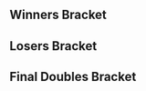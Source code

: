 {{DISPLAYTITLE:Revival of Melee 2: Doubles Bracket}}{{SetGame|melee}}
{{tabs static
|name1=Overview
|link1=Revival of Melee/2
|name2=Singles Bracket
|link2=Revival of Melee/2/Singles Bracket
|name3=Doubles Bracket
|link3=Revival of Melee/2/Doubles Bracket
|This=3
}}
==Winners Bracket==
{{32DEDoublesWBracketA
|column-width=170
<!-- ROUND 1 -->
|r1m1t1p1=Mango |r1m1t1p1flag=us
|r1m1t1p2=Lucky |r1m1t1p2flag=us |r1m1t1score={{win}}
|r1m1t2p1=Bye |r1m1t2p1flag=
|r1m1t2p2=Bye |r1m1t2p2flag= |r1m1t2score=
|r1m1win=1

|r1m2t1p1=Unknown522 |r1m2t1p1flag=ca
|r1m2t1p2=RaynEX |r1m2t1p2flag=ca |r1m2t1score={{win}}
|r1m2t2p1=ZoSo |r1m2t2p1flag=us
|r1m2t2p2=Arcnatural |r1m2t2p2flag=us |r1m2t2score=
|r1m2win=1

|r1m3t1p1=Spawn |r1m3t1p1flag=us
|r1m3t1p2=HomeMadeWaffles |r1m3t1p2flag=us |r1m3t1score={{win}}
|r1m3t2p1=Bye |r1m3t2p1flag=
|r1m3t2p2=Bye |r1m3t2p2flag= |r1m3t2score=
|r1m3win=1

|r1m4t1p1=Hax |r1m4t1p1flag=us
|r1m4t1p2=Linguini |r1m4t1p2flag=us |r1m4t1score=2
|r1m4t2p1=D1 |r1m4t2p1flag=us
|r1m4t2p2=Reno |r1m4t2p2flag=us |r1m4t2score=0
|r1m4win=1
|r1m4t1p1char1=cf |r1m4t1p1stock1=1 |r1m4t1p2char1=ganon |r1m4t1p2stock1=1
|r1m4t2p1char1=fox |r1m4t2p1stock1=0 |r1m4t2p2char1=sheik |r1m4t2p2stock1=0 |r1m4win1=1 |r1m4stage1=Final Destination
|r1m4t1p1char2=cf |r1m4t1p1stock2=2 |r1m4t1p2char2=ganon |r1m4t1p2stock2=1
|r1m4t2p1char2=fox |r1m4t2p1stock2=0 |r1m4t2p2char2=sheik |r1m4t2p2stock2=0 |r1m4win2=1 |r1m4stage2=Battlefield
|r1m4details={{BracketMatchDetails|preview=|lrthread=|interview=|recap=|comment=|live=|vodgame1=https://youtu.be/PFT5HMNv2IM|vodgame2=https://youtu.be/uxe6-8ASMow}}

|r1m5t1p1=Bam |r1m5t1p1flag=ca
|r1m5t1p2=Vwins |r1m5t1p2flag=ca |r1m5t1score={{win}}
|r1m5t2p1=Bye |r1m5t2p1flag=
|r1m5t2p2=Bye |r1m5t2p2flag= |r1m5t2score=
|r1m5win=1

|r1m6t1p1=Vanz |r1m6t1p1flag=us
|r1m6t1p2=Teczero |r1m6t1p2flag=us |r1m6t1score={{win}}
|r1m6t2p1=JesiahTEG |r1m6t2p1flag=us
|r1m6t2p2=KoJ |r1m6t2p2flag=us |r1m6t2score=
|r1m6win=1

|r1m7t1p1=Jman |r1m7t1p1flag=us
|r1m7t1p2=DoH |r1m7t1p2flag=us |r1m7t1score={{win}}
|r1m7t2p1=Bye |r1m7t2p1flag=
|r1m7t2p2=Bye |r1m7t2p2flag= |r1m7t2score=
|r1m7win=1

|r1m8t1p1=Tipman |r1m8t1p1flag=us
|r1m8t1p2=Lampchops |r1m8t1p2flag=us |r1m8t1score=2
|r1m8t2p1=DJ Nintendo |r1m8t2p1flag=us
|r1m8t2p2=WarriorKnight |r1m8t2p2flag=us |r1m8t2score=0
|r1m8win=1
|r1m8t1p1char1=ganon |r1m8t1p1stock1=1 |r1m8t1p2char1=falco |r1m8t1p2stock1=1
|r1m8t2p1char1=bowser |r1m8t2p1stock1=0 |r1m8t2p2char1=bowser |r1m8t2p2stock1=0 |r1m8win1=1 |r1m8stage1=Pokémon Stadium
|r1m8t1p1char2=ganon |r1m8t1p1stock2=2 |r1m8t1p2char2=falco |r1m8t1p2stock2=1
|r1m8t2p1char2=bowser |r1m8t2p1stock2=0 |r1m8t2p2char2=bowser |r1m8t2p2stock2=0 |r1m8win2=1 |r1m8stage2=Dream Land
|r1m8details={{BracketMatchDetails|preview=|lrthread=|interview=|recap=|comment=|live=|vodgame1=https://youtu.be/9IMW4pcmFPY|vodgame2=https://youtu.be/VQjFWi49dWg}}

|r1m9t1p1=Tag |r1m9t1p1flag=us
|r1m9t1p2=Dr. PeePee |r1m9t1p2flag=us |r1m9t1score=2
|r1m9t2p1=Pakman |r1m9t2p1flag=us
|r1m9t2p2=Mogwai |r1m9t2p2flag=us |r1m9t2score=1
|r1m9win=1
|r1m9t1p1char1=fox |r1m9t1p1stock1=2 |r1m9t1p2char1=falco |r1m9t1p2stock1=2
|r1m9t2p1char1=luigi |r1m9t2p1stock1=0 |r1m9t2p2char1=falco |r1m9t2p2stock1=0 |r1m9win1=1 |r1m9stage1=Battlefield
|r1m9t1p1char2=fox |r1m9t1p1stock2=0 |r1m9t1p2char2=falco |r1m9t1p2stock2=0
|r1m9t2p1char2=luigi |r1m9t2p1stock2=1 |r1m9t2p2char2=falco |r1m9t2p2stock2=1 |r1m9win2=2 |r1m9stage2=Dream Land
|r1m9t1p1char3=fox |r1m9t1p1stock3=3 |r1m9t1p2char3=falco |r1m9t1p2stock3=2
|r1m9t2p1char3=luigi |r1m9t2p1stock3=0 |r1m9t2p2char3=falco |r1m9t2p2stock3=0 |r1m9win3=1 |r1m9stage3=Yoshi's Story
|r1m9details={{BracketMatchDetails|preview=|lrthread=|interview=|recap=|comment=|live=|vodgame1=https://youtu.be/QQQuBDriD18|vodgame2=https://youtu.be/j8d2QikvKdg|vodgame3=https://youtu.be/-ZA0IqFWGNQ}}

|r1m10t1p1=Scar |r1m10t1p1flag=us
|r1m10t1p2=Darc |r1m10t1p2flag=us |r1m10t1score={{win}}
|r1m10t2p1=Bye |r1m10t2p1flag=
|r1m10t2p2=Bye |r1m10t2p2flag= |r1m10t2score=
|r1m10win=1

|r1m11t1p1=Skler |r1m11t1p1flag=us
|r1m11t1p2=Pine |r1m11t1p2flag=us |r1m11t1score=
|r1m11t2p1=Kage |r1m11t2p1flag=ca
|r1m11t2p2=PKMVodka |r1m11t2p2flag=ca |r1m11t2score={{win}}
|r1m11win=2

|r1m12t1p1=Alukard |r1m12t1p1flag=us
|r1m12t1p2=G$ |r1m12t1p2flag=us |r1m12t1score={{win}}
|r1m12t2p1=Bye |r1m12t2p1flag=
|r1m12t2p2=Bye |r1m12t2p2flag= |r1m12t2score=
|r1m12win=1

|r1m13t1p1=KirbyKaze |r1m13t1p1flag=ca
|r1m13t1p2=Europhoria |r1m13t1p2flag=ca |r1m13t1score={{win}}
|r1m13t2p1=Thumbs |r1m13t2p1flag=us
|r1m13t2p2=Roman |r1m13t2p2flag=us |r1m13t2score=
|r1m13win=1

|r1m14t1p1=Bye |r1m14t1p1flag=
|r1m14t1p2=Bye |r1m14t1p2flag= |r1m14t1score=
|r1m14t2p1=HBK |r1m14t2p1flag=us
|r1m14t2p2=Hazzard |r1m14t2p2flag=us |r1m14t2score={{win}}
|r1m14win=2

|r1m15t1p1=Swift |r1m15t1p1flag=us
|r1m15t1p2=Eggm |r1m15t1p2flag=us |r1m15t1score={{win}}
|r1m15t2p1=Banks |r1m15t2p1flag=us
|r1m15t2p2=th0rn |r1m15t2p2flag=us |r1m15t2score=
|r1m15win=1

|r1m16t1p1=Bye |r1m16t1p1flag=
|r1m16t1p2=Bye |r1m16t1p2flag= |r1m16t1score=
|r1m16t2p1=Hungrybox |r1m16t2p1flag=us
|r1m16t2p2=Cactuar |r1m16t2p2flag=us |r1m16t2score={{win}}
|r1m16win=2

<!-- ROUND 2 -->
|r2m1t1p1=Mango |r2m1t1p1flag=us
|r2m1t1p2=Lucky |r2m1t1p2flag=us |r2m1t1score={{win}}
|r2m1t2p1=Unknown522 |r2m1t2p1flag=ca
|r2m1t2p2=RaynEX |r2m1t2p2flag=ca |r2m1t2score=
|r2m1win=1

|r2m2t1p1=Spawn |r2m2t1p1flag=us
|r2m2t1p2=HomeMadeWaffles |r2m2t1p2flag=us |r2m2t1score=
|r2m2t2p1=Hax |r2m2t2p1flag=us
|r2m2t2p2=Linguini |r2m2t2p2flag=us |r2m2t2score={{win}}
|r2m2win=2

|r2m3t1p1=Bam |r2m3t1p1flag=ca
|r2m3t1p2=Vwins |r2m3t1p2flag=ca |r2m3t1score={{win}}
|r2m3t2p1=Vanz |r2m3t2p1flag=us
|r2m3t2p2=Teczero |r2m3t2p2flag=us |r2m3t2score=
|r2m3win=1

|r2m4t1p1=Jman |r2m4t1p1flag=us
|r2m4t1p2=DoH |r2m4t1p2flag=us |r2m4t1score=2
|r2m4t2p1=Tipman |r2m4t2p1flag=us
|r2m4t2p2=Lampchops |r2m4t2p2flag=us |r2m4t2score=1
|r2m4win=1
|r2m4t1p1char1=fox |r2m4t1p1stock1=1 |r2m4t1p2char1=peach |r2m4t1p2stock1=3
|r2m4t2p1char1=ganon |r2m4t2p1stock1=0 |r2m4t2p2char1=falco |r2m4t2p2stock1=0 |r2m4win1=1 |r2m4stage1=Final Destination
|r2m4t1p1char2=fox |r2m4t1p1stock2=0 |r2m4t1p2char2=peach |r2m4t1p2stock2=0
|r2m4t2p1char2=ganon |r2m4t2p1stock2=1 |r2m4t2p2char2=falco |r2m4t2p2stock2=2 |r2m4win2=2 |r2m4stage2=Final Destination
|r2m4t1p1char3=fox |r2m4t1p1stock3=1 |r2m4t1p2char3=peach |r2m4t1p2stock3=1
|r2m4t2p1char3=ganon |r2m4t2p1stock3=0 |r2m4t2p2char3=falco |r2m4t2p2stock3=0 |r2m4win3=1 |r2m4stage3=Dream Land
|r2m4details={{BracketMatchDetails|preview=|lrthread=|interview=|recap=|comment=|live=|vodgame1=https://youtu.be/U_ObhlIBIC0|vodgame2=https://youtu.be/nNF-wpeuXdg|vodgame3=https://youtu.be/bbSXVyhPgMs}}

|r2m5t1p1=Tag |r2m5t1p1flag=us
|r2m5t1p2=Dr. PeePee |r2m5t1p2flag=us |r2m5t1score=
|r2m5t2p1=Scar |r2m5t2p1flag=us
|r2m5t2p2=Darc |r2m5t2p2flag=us |r2m5t2score={{win}}
|r2m5win=2

|r2m6t1p1=Kage |r2m6t1p1flag=ca
|r2m6t1p2=PKMVodka |r2m6t1p2flag=ca |r2m6t1score={{win}}
|r2m6t2p1=Alukard |r2m6t2p1flag=us
|r2m6t2p2=G$ |r2m6t2p2flag=us |r2m6t2score=
|r2m6win=1

|r2m7t1p1=KirbyKaze |r2m7t1p1flag=ca
|r2m7t1p2=Europhoria |r2m7t1p2flag=ca |r2m7t1score=0
|r2m7t2p1=HBK |r2m7t2p1flag=us
|r2m7t2p2=Hazzard |r2m7t2p2flag=us |r2m7t2score=2
|r2m7win=2
|r2m7t1p1char1=sheik |r2m7t1p1stock1=0 |r2m7t1p2char1=marth |r2m7t1p2stock1=0
|r2m7t2p1char1=marth |r2m7t2p1stock1=1 |r2m7t2p2char1=fox |r2m7t2p2stock1=1 |r2m7win1=2 |r2m7stage1=Final Destination
|r2m7t1p1char2=sheik |r2m7t1p1stock2=0 |r2m7t1p2char2=marth |r2m7t1p2stock2=0
|r2m7t2p1char2=marth |r2m7t2p1stock2=1 |r2m7t2p2char2=fox |r2m7t2p2stock2=1 |r2m7win2=2 |r2m7stage2=Pokémon Stadium
|r2m7details={{BracketMatchDetails|preview=|lrthread=|interview=|recap=|comment=|live=|vodgame1=https://youtu.be/dElTLbcPSA4|vodgame2=https://youtu.be/H8TC5iiDcl4}}

|r2m8t1p1=Swift |r2m8t1p1flag=us
|r2m8t1p2=Eggm |r2m8t1p2flag=us |r2m8t1score=1
|r2m8t2p1=Hungrybox |r2m8t2p1flag=us
|r2m8t2p2=Cactuar |r2m8t2p2flag=us |r2m8t2score=2
|r2m8win=2
|r2m8t1p1char1=fox |r2m8t1p1stock1=1 |r2m8t1p2char1=fox |r2m8t1p2stock1=1
|r2m8t2p1char1=jigglypuff |r2m8t2p1stock1=0 |r2m8t2p2char1=fox |r2m8t2p2stock1=0 |r2m8win1=1 |r2m8stage1=Yoshi's Story
|r2m8t1p1char2=fox |r2m8t1p1stock2=0 |r2m8t1p2char2=fox |r2m8t1p2stock2=0
|r2m8t2p1char2=jigglypuff |r2m8t2p1stock2=2 |r2m8t2p2char2=fox |r2m8t2p2stock2=1 |r2m8win2=2 |r2m8stage2=Final Destination
|r2m8t1p1char3=fox |r2m8t1p1stock3=0 |r2m8t1p2char3=fox |r2m8t1p2stock3=0
|r2m8t2p1char3=jigglypuff |r2m8t2p1stock3=1 |r2m8t2p2char3=fox |r2m8t2p2stock3=0 |r2m8win3=2 |r2m8stage3=Pokémon Stadium
|r2m8details={{BracketMatchDetails|preview=|lrthread=|interview=|recap=|comment=|live=|vodgame1=https://youtu.be/zz0sEnURl_Y|vodgame2=https://youtu.be/cZh-M5MAPGE|vodgame3=https://youtu.be/xHLLAakJiDE}}

<!-- ROUND 3 -->
|r3m1t1p1=Mango |r3m1t1p1flag=us
|r3m1t1p2=Lucky |r3m1t1p2flag=us |r3m1t1score=1
|r3m1t2p1=Hax |r3m1t2p1flag=us
|r3m1t2p2=Linguini |r3m1t2p2flag=us |r3m1t2score=2
|r3m1win=2
|r3m1t1p1char1=falco |r3m1t1p1stock1=0 |r3m1t1p2char1=fox |r3m1t1p2stock1=0
|r3m1t2p1char1=cf |r3m1t2p1stock1=1 |r3m1t2p2char1=ganon |r3m1t2p2stock1=1 |r3m1win1=2 |r3m1stage1=Pokémon Stadium
|r3m1t1p1char2=fox |r3m1t1p1stock2=2 |r3m1t1p2char2=fox |r3m1t1p2stock2=2
|r3m1t2p1char2=cf |r3m1t2p1stock2=0 |r3m1t2p2char2=ganon |r3m1t2p2stock2=0 |r3m1win2=1 |r3m1stage2=Pokémon Stadium
|r3m1t1p1char3=fox |r3m1t1p1stock3=0 |r3m1t1p2char3=fox |r3m1t1p2stock3=0
|r3m1t2p1char3=cf |r3m1t2p1stock3=1 |r3m1t2p2char3=ganon |r3m1t2p2stock3=2 |r3m1win3=2 |r3m1stage3=Final Destination
|r3m1details={{BracketMatchDetails|preview=|lrthread=|interview=|recap=|comment=|live=|vodgame1=https://youtu.be/lMmFUxmQ190|vodgame2=https://youtu.be/TLixZmM4YUs|vodgame3=https://youtu.be/fEVguuRZVEs}}

|r3m2t1p1=Bam |r3m2t1p1flag=ca
|r3m2t1p2=Vwins |r3m2t1p2flag=ca |r3m2t1score=2
|r3m2t2p1=Jman |r3m2t2p1flag=us
|r3m2t2p2=DoH |r3m2t2p2flag=us |r3m2t2score=1
|r3m2win=1
|r3m2t1p1char1=fox |r3m2t1p1stock1=1 |r3m2t1p2char1=peach |r3m2t1p2stock1=0
|r3m2t2p1char1=fox |r3m2t2p1stock1=0 |r3m2t2p2char1=peach |r3m2t2p2stock1=0 |r3m2win1=1 |r3m2stage1=Pokémon Stadium
|r3m2t1p1char2=fox |r3m2t1p1stock2=0 |r3m2t1p2char2=peach |r3m2t1p2stock2=0
|r3m2t2p1char2=fox |r3m2t2p1stock2=2 |r3m2t2p2char2=peach |r3m2t2p2stock2=1 |r3m2win2=2 |r3m2stage2=Pokémon Stadium
|r3m2t1p1char3=fox |r3m2t1p1stock3=1 |r3m2t1p2char3=peach |r3m2t1p2stock3=3
|r3m2t2p1char3=fox |r3m2t2p1stock3=0 |r3m2t2p2char3=peach |r3m2t2p2stock3=0 |r3m2win3=1 |r3m2stage3=Final Destination
|r3m2details={{BracketMatchDetails|preview=|lrthread=|interview=|recap=|comment=|live=|vodgame1=https://youtu.be/uYsSCFHDVJQ|vodgame2=https://youtu.be/GWDCji76bus|vodgame3=https://youtu.be/X_rXUZxpOQk}}

|r3m3t1p1=Scar |r3m3t1p1flag=us
|r3m3t1p2=Darc |r3m3t1p2flag=us |r3m3t1score={{win}}
|r3m3t2p1=Kage |r3m3t2p1flag=ca
|r3m3t2p2=PKMVodka |r3m3t2p2flag=ca |r3m3t2score=
|r3m3win=1

|r3m4t1p1=HBK |r3m4t1p1flag=us
|r3m4t1p2=Hazzard |r3m4t1p2flag=us |r3m4t1score=2
|r3m4t2p1=Hungrybox |r3m4t2p1flag=us
|r3m4t2p2=Cactuar |r3m4t2p2flag=us |r3m4t2score=1
|r3m4win=1
|r3m4t1p1char1=marth |r3m4t1p1stock1=0 |r3m4t1p2char1=fox |r3m4t1p2stock1=0
|r3m4t2p1char1=jigglypuff |r3m4t2p1stock1=3 |r3m4t2p2char1=fox |r3m4t2p2stock1=1 |r3m4win1=2 |r3m4stage1=Dream Land
|r3m4t1p1char2=marth |r3m4t1p1stock2=1 |r3m4t1p2char2=fox |r3m4t1p2stock2=1
|r3m4t2p1char2=jigglypuff |r3m4t2p1stock2=0 |r3m4t2p2char2=fox |r3m4t2p2stock2=0 |r3m4win2=1 |r3m4stage2=Final Destination
|r3m4t1p1char3=marth |r3m4t1p1stock3=2 |r3m4t1p2char3=fox |r3m4t1p2stock3=1
|r3m4t2p1char3=jigglypuff |r3m4t2p1stock3=0 |r3m4t2p2char3=fox |r3m4t2p2stock3=0 |r3m4win3=1 |r3m4stage3=Final Destination
|r3m4details={{BracketMatchDetails|preview=|lrthread=|interview=|recap=|comment=|live=|vodgame1=https://youtu.be/U2bgsl9BuwE|vodgame2=https://youtu.be/N4NRpWepKDk|vodgame3=https://youtu.be/jQ1qjxisf-g}}

<!-- ROUND 4 -->
|r4m1t1p1=Hax |r4m1t1p1flag=us
|r4m1t1p2=Linguini |r4m1t1p2flag=us |r4m1t1score=1
|r4m1t2p1=Bam |r4m1t2p1flag=ca
|r4m1t2p2=Vwins |r4m1t2p2flag=ca |r4m1t2score=2
|r4m1win=2
|r4m1t1p1char1=cf |r4m1t1p1stock1=1 |r4m1t1p2char1=ganon |r4m1t1p2stock1=1
|r4m1t2p1char1=fox |r4m1t2p1stock1=0 |r4m1t2p2char1=peach |r4m1t2p2stock1=0 |r4m1win1=1 |r4m1stage1=Final Destination
|r4m1t1p1char2=cf |r4m1t1p1stock2=0 |r4m1t1p2char2=ganon |r4m1t1p2stock2=0
|r4m1t2p1char2=fox |r4m1t2p1stock2=2 |r4m1t2p2char2=peach |r4m1t2p2stock2=1 |r4m1win2=2 |r4m1stage2=Pokémon Stadium
|r4m1t1p1char3=cf |r4m1t1p1stock3=0 |r4m1t1p2char3=ganon |r4m1t1p2stock3=0
|r4m1t2p1char3=fox |r4m1t2p1stock3=1 |r4m1t2p2char3=peach |r4m1t2p2stock3=1 |r4m1win3=2 |r4m1stage3=Dream Land
|r4m1details={{BracketMatchDetails|preview=|lrthread=|interview=|recap=|comment=|live=|vodgame1=https://youtu.be/S110nEIrN94|vodgame2=https://youtu.be/MwWtscyqGDw|vodgame3=https://youtu.be/48w5_Z4lhj8}}

|r4m2t1p1=Scar |r4m2t1p1flag=us
|r4m2t1p2=Darc |r4m2t1p2flag=us |r4m2t1score=2
|r4m2t2p1=HBK |r4m2t2p1flag=us
|r4m2t2p2=Hazzard |r4m2t2p2flag=us |r4m2t2score=1
|r4m2win=1
|r4m2t1p1char1=cf |r4m2t1p1stock1=0 |r4m2t1p2char1=jigglypuff |r4m2t1p2stock1=0
|r4m2t2p1char1=marth |r4m2t2p1stock1=1 |r4m2t2p2char1=fox |r4m2t2p2stock1=1 |r4m2win1=2 |r4m2stage1=Battlefield
|r4m2t1p1char2=cf |r4m2t1p1stock2=2 |r4m2t1p2char2=jigglypuff |r4m2t1p2stock2=1
|r4m2t2p1char2=marth |r4m2t2p1stock2=0 |r4m2t2p2char2=fox |r4m2t2p2stock2=0 |r4m2win2=1 |r4m2stage2=Brinstar
|r4m2t1p1char3=cf |r4m2t1p1stock3=1 |r4m2t1p2char3=jigglypuff |r4m2t1p2stock3=3
|r4m2t2p1char3=marth |r4m2t2p1stock3=0 |r4m2t2p2char3=fox |r4m2t2p2stock3=0 |r4m2win3=1 |r4m2stage3=Final Destination
|r4m2details={{BracketMatchDetails|preview=|lrthread=|interview=|recap=|comment=|live=|vodgame1=https://youtu.be/f49p6t4Rk1w|vodgame2=https://youtu.be/40sty8VNVC0|vodgame3=https://youtu.be/sYKgxhojBAc}}
}}
==Losers Bracket==
{{24DEDoublesLBracketSmwA
|tourneylink=Revival of Melee/2
|tourneyname=Revival of Melee 2
|l1placement=17-24
|l2placement=13-16
|l3placement=9-12
|l4placement=7-8
|l5placement=5-6
|column-width=170
<!-- ROUND 1 -->
|l1m1t1p1=Vanz |l1m1t1p1flag=us
|l1m1t1p2=Teczero |l1m1t1p2flag=us |l1m1t1score={{win}}
|l1m1t2p1=ZoSo |l1m1t2p1flag=us
|l1m1t2p2=Arcnatural |l1m1t2p2flag=us |l1m1t2score=
|l1m1win=1

|l1m2t1p1=Tipman |l1m2t1p1flag=us
|l1m2t1p2=Lampchops |l1m2t1p2flag=us |l1m2t1score=2
|l1m2t2p1=D1 |l1m2t2p1flag=us
|l1m2t2p2=Reno |l1m2t2p2flag=us |l1m2t2score=0
|l1m2win=1
|l1m2t1p1char1=ganon |l1m2t1p1stock1=1 |l1m2t1p2char1=falco |l1m2t1p2stock1=1
|l1m2t2p1char1=fox |l1m2t2p1stock1=0 |l1m2t2p2char1=sheik |l1m2t2p2stock1=0 |l1m2win1=1 |l1m2stage1=Dream Land
|l1m2t1p1char2=ganon |l1m2t1p1stock2=2 |l1m2t1p2char2=falco |l1m2t1p2stock2=1
|l1m2t2p1char2=fox |l1m2t2p1stock2=0 |l1m2t2p2char2=sheik |l1m2t2p2stock2=0 |l1m2win2=1 |l1m2stage2=Final Destination
|l1m2details={{BracketMatchDetails|preview=|lrthread=|interview=|recap=|comment=|live=|vodgame1=https://youtu.be/zRJNUElV_pI|vodgame2=https://youtu.be/0EM-nG7PtKQ}}

|l1m3t1p1=Unknown522 |l1m3t1p1flag=ca
|l1m3t1p2=RaynEX |l1m3t1p2flag=ca |l1m3t1score={{win}}
|l1m3t2p1=JesiahTEG |l1m3t2p1flag=us
|l1m3t2p2=KoJ |l1m3t2p2flag=us |l1m3t2score=
|l1m3win=1

|l1m4t1p1=Spawn |l1m4t1p1flag=us
|l1m4t1p2=HomeMadeWaffles |l1m4t1p2flag=us |l1m4t1score={{win}}
|l1m4t2p1=DJ Nintendo |l1m4t2p1flag=us
|l1m4t2p2=WarriorKnight |l1m4t2p2flag=us |l1m4t2score=
|l1m4win=1
|l1m4t1p1char1=sheik |l1m4t1p1stock1=0 |l1m4t1p2char1=doc |l1m4t1p2stock1=0
|l1m4t2p1char1=bowser |l1m4t2p1stock1=1 |l1m4t2p2char1=bowser |l1m4t2p2stock1=1 |l1m4win1=2 |l1m4stage1=Yoshi's Story
|l1m4t1p1char2=sheik |l1m4t1p1stock2=1 |l1m4t1p2char2=doc |l1m4t1p2stock2=1
|l1m4t2p1char2=bowser |l1m4t2p1stock2=0 |l1m4t2p2char2=bowser |l1m4t2p2stock2=0 |l1m4win2=1 |l1m4stage2=Pokémon Stadium
|l1m4t1p1char3=sheik |l1m4t1p1stock3=1 |l1m4t1p2char3=doc |l1m4t1p2stock3=0
|l1m4t2p1char3=bowser |l1m4t2p1stock3=0 |l1m4t2p2char3=bowser |l1m4t2p2stock3=0 |l1m4win3=1 |l1m4stage3=Battlefield
|l1m4details={{BracketMatchDetails|preview=|lrthread=|interview=|recap=|comment=|live=|vodgame1=https://youtu.be/bXxgMnfBh5I|vodgame2=https://youtu.be/PnDdUrayzPE|vodgame3=https://youtu.be/wgxYzAfVhEs}}

|l1m5t1p1=KirbyKaze |l1m5t1p1flag=ca
|l1m5t1p2=Europhoria |l1m5t1p2flag=ca |l1m5t1score=2
|l1m5t2p1=Pakman |l1m5t2p1flag=us
|l1m5t2p2=Mogwai |l1m5t2p2flag=us |l1m5t2score=0
|l1m5win=1
|l1m5t1p1char1=sheik |l1m5t1p1stock1=2 |l1m5t1p2char1=marth |l1m5t1p2stock1=2
|l1m5t2p1char1=luigi |l1m5t2p1stock1=0 |l1m5t2p2char1=falco |l1m5t2p2stock1=0 |l1m5win1=1 |l1m5stage1=Final Destination
|l1m5t1p1char2=sheik |l1m5t1p1stock2=2 |l1m5t1p2char2=marth |l1m5t1p2stock2=1
|l1m5t2p1char2=fox |l1m5t2p1stock2=0 |l1m5t2p2char2=falco |l1m5t2p2stock2=0 |l1m5win2=1 |l1m5stage2=Final Destination
|l1m5details={{BracketMatchDetails|preview=|lrthread=|interview=|recap=|comment=|live=|vodgame1=https://youtu.be/qiVFg0LWcl4|vodgame2=https://youtu.be/_fS66XSLSz8}}

|l1m6t1p1=Swift |l1m6t1p1flag=us
|l1m6t1p2=Eggm |l1m6t1p2flag=us |l1m6t1score={{win}}
|l1m6t2p1=Skler |l1m6t2p1flag=us
|l1m6t2p2=Pine |l1m6t2p2flag=us |l1m6t2score=
|l1m6win=1

|l1m7t1p1=Tag |l1m7t1p1flag=us
|l1m7t1p2=Dr. PeePee |l1m7t1p2flag=us |l1m7t1score=2
|l1m7t2p1=Thumbs |l1m7t2p1flag=us
|l1m7t2p2=Roman |l1m7t2p2flag=us |l1m7t2score=0
|l1m7win=1
|l1m7t1p1char1=fox |l1m7t1p1stock1=0 |l1m7t1p2char1=falco |l1m7t1p2stock1=1
|l1m7t2p1char1=cf |l1m7t2p1stock1=0 |l1m7t2p2char1=fox |l1m7t2p2stock1=0 |l1m7win1=1 |l1m7stage1=Battlefield
|l1m7t1p1char2=fox |l1m7t1p1stock2=2 |l1m7t1p2char2=falco |l1m7t1p2stock2=1
|l1m7t2p1char2=cf |l1m7t2p1stock2=0 |l1m7t2p2char2=fox |l1m7t2p2stock2=0 |l1m7win2=1 |l1m7stage2=Final Destination
|l1m7details={{BracketMatchDetails|preview=|lrthread=|interview=|recap=|comment=|live=|vodgame1=https://youtu.be/CZjFOTSsr_A|vodgame2=https://youtu.be/KRcYNYKlvDs}}

|l1m8t1p1=Alukard |l1m8t1p1flag=us
|l1m8t1p2=G$ |l1m8t1p2flag=us |l1m8t1score=2
|l1m8t2p1=Banks |l1m8t2p1flag=us
|l1m8t2p2=th0rn |l1m8t2p2flag=us |l1m8t2score=1
|l1m8win=1
|l1m8t1p1char1=fox |l1m8t1p1stock1=2 |l1m8t1p2char1=falco |l1m8t1p2stock1=2
|l1m8t2p1char1=sheik |l1m8t2p1stock1=0 |l1m8t2p2char1=falco |l1m8t2p2stock1=0 |l1m8win1=1 |l1m8stage1=Dream Land
|l1m8t1p1char2=fox |l1m8t1p1stock2=0 |l1m8t1p2char2=falco |l1m8t1p2stock2=0
|l1m8t2p1char2=sheik |l1m8t2p1stock2=1 |l1m8t2p2char2=falco |l1m8t2p2stock2=1 |l1m8win2=2 |l1m8stage2=Final Destination
|l1m8t1p1char3=fox |l1m8t1p1stock3=1 |l1m8t1p2char3=falco |l1m8t1p2stock3=2
|l1m8t2p1char3=sheik |l1m8t2p1stock3=0 |l1m8t2p2char3=falco |l1m8t2p2stock3=0 |l1m8win3=1 |l1m8stage3=Pokémon Stadium
|l1m8details={{BracketMatchDetails|preview=|lrthread=|interview=|recap=|comment=|live=|vodgame1=https://youtu.be/tYwF_kEJhtk|vodgame2=https://youtu.be/1vlOojmxa04|vodgame3=https://youtu.be/i1Wfy4j2EmM}}

<!-- ROUND 2 -->
|l2m1t1p1=Vanz |l2m1t1p1flag=us
|l2m1t1p2=Teczero |l2m1t1p2flag=us |l2m1t1score=2
|l2m1t2p1=Tipman |l2m1t2p1flag=us
|l2m1t2p2=Lampchops |l2m1t2p2flag=us |l2m1t2score=1
|l2m1win=1
|l2m1t1p1char1=sheik |l2m1t1p1stock1=0 |l2m1t1p2char1=sheik |l2m1t1p2stock1=0
|l2m1t2p1char1=ganon |l2m1t2p1stock1=2 |l2m1t2p2char1=falco |l2m1t2p2stock1=1 |l2m1win1=2 |l2m1stage1=Pokémon Stadium
|l2m1t1p1char2=jigglypuff |l2m1t1p1stock2=2 |l2m1t1p2char2=sheik |l2m1t1p2stock2=3
|l2m1t2p1char2=ganon |l2m1t2p1stock2=0 |l2m1t2p2char2=falco |l2m1t2p2stock2=0 |l2m1win2=1 |l2m1stage2=Final Destination
|l2m1t1p1char3=jigglypuff |l2m1t1p1stock3=1 |l2m1t1p2char3=sheik |l2m1t1p2stock3=1
|l2m1t2p1char3=ganon |l2m1t2p1stock3=0 |l2m1t2p2char3=falco |l2m1t2p2stock3=0 |l2m1win3=1 |l2m1stage3=Dream Land
|l2m1details={{BracketMatchDetails|preview=|lrthread=|interview=|recap=|comment=|live=|vodgame1=https://youtu.be/D6FpSLV_ReM|vodgame2=https://youtu.be/RgA9sRH_J0s|vodgame3=https://youtu.be/Z5q-QDzdHNs}}

|l2m2t1p1=Unknown522 |l2m2t1p1flag=ca
|l2m2t1p2=RaynEX |l2m2t1p2flag=ca |l2m2t1score={{win}}
|l2m2t2p1=Spawn |l2m2t2p1flag=us
|l2m2t2p2=HomeMadeWaffles |l2m2t2p2flag=us |l2m2t2score=
|l2m2win=1

|l2m3t1p1=KirbyKaze |l2m3t1p1flag=ca
|l2m3t1p2=Europhoria |l2m3t1p2flag=ca |l2m3t1score=
|l2m3t2p1=Swift |l2m3t2p1flag=us
|l2m3t2p2=Eggm |l2m3t2p2flag=us |l2m3t2score={{win}}
|l2m3win=2

|l2m4t1p1=Tag |l2m4t1p1flag=us
|l2m4t1p2=Dr. PeePee |l2m4t1p2flag=us |l2m4t1score=0
|l2m4t2p1=Alukard |l2m4t2p1flag=us
|l2m4t2p2=G$ |l2m4t2p2flag=us |l2m4t2score=2
|l2m4win=2
|l2m4t1p1char1=fox |l2m4t1p1stock1=0 |l2m4t1p2char1=falco |l2m4t1p2stock1=0
|l2m4t2p1char1=fox |l2m4t2p1stock1=2 |l2m4t2p2char1=falco |l2m4t2p2stock1=1 |l2m4win1=2 |l2m4stage1=Pokémon Stadium
|l2m4t1p1char2=fox |l2m4t1p1stock2=0 |l2m4t1p2char2=falco |l2m4t1p2stock2=0
|l2m4t2p1char2=fox |l2m4t2p1stock2=1 |l2m4t2p2char2=falco |l2m4t2p2stock2=0 |l2m4win2=2 |l2m4stage2=Final Destination
|l2m4details={{BracketMatchDetails|preview=|lrthread=|interview=|recap=|comment=|live=|vodgame1=https://youtu.be/QDjtZUeQxTk|vodgame2=https://youtu.be/sRdKsTotYoA}}

<!-- ROUND 3 -->
|l3m1t1p1=Kage |l3m1t1p1flag=ca
|l3m1t1p2=PKMVodka |l3m1t1p2flag=ca |l3m1t1score=2
|l3m1t2p1=Vanz |l3m1t2p1flag=us
|l3m1t2p2=Teczero |l3m1t2p2flag=us |l3m1t2score=1
|l3m1win=1
|l3m1t1p1char1=ganon |l3m1t1p1stock1=3 |l3m1t1p2char1=jigglypuff |l3m1t1p2stock1=3
|l3m1t2p1char1=jigglypuff |l3m1t2p1stock1=0 |l3m1t2p2char1=fox |l3m1t2p2stock1=0 |l3m1win1=1 |l3m1stage1=Battlefield
|l3m1t1p1char2=ganon |l3m1t1p1stock2=0 |l3m1t1p2char2=jigglypuff |l3m1t1p2stock2=0
|l3m1t2p1char2=fox |l3m1t2p1stock2=1 |l3m1t2p2char2=fox |l3m1t2p2stock2=1 |l3m1win2=2 |l3m1stage2=Rainbow Cruise
|l3m1t1p1char3=ganon |l3m1t1p1stock3=1 |l3m1t1p2char3=jigglypuff |l3m1t1p2stock3=1
|l3m1t2p1char3=fox |l3m1t2p1stock3=0 |l3m1t2p2char3=fox |l3m1t2p2stock3=0 |l3m1win3=1 |l3m1stage3=Kongo Jungle
|l3m1details={{BracketMatchDetails|preview=|lrthread=|interview=|recap=|comment=|live=|vodgame1=https://youtu.be/qoCsI0dkwv0|vodgame2=https://youtu.be/W0UCT9yUt30|vodgame3=https://youtu.be/4wXhD-_VWeA}}

|l3m2t1p1=Hungrybox |l3m2t1p1flag=us
|l3m2t1p2=Cactuar |l3m2t1p2flag=us |l3m2t1score=2
|l3m2t2p1=Unknown522 |l3m2t2p1flag=ca
|l3m2t2p2=RaynEX |l3m2t2p2flag=ca |l3m2t2score=0
|l3m2win=1
|l3m2t1p1char1=jigglypuff |l3m2t1p1stock1=0 |l3m2t1p2char1=fox |l3m2t1p2stock1=1
|l3m2t2p1char1=fox |l3m2t2p1stock1=0 |l3m2t2p2char1=fox |l3m2t2p2stock1=0 |l3m2win1=1 |l3m2stage1=Pokémon Stadium
|l3m2t1p1char2=jigglypuff |l3m2t1p1stock2=3 |l3m2t1p2char2=fox |l3m2t1p2stock2=1
|l3m2t2p1char2=fox |l3m2t2p1stock2=0 |l3m2t2p2char2=fox |l3m2t2p2stock2=0 |l3m2win2=1 |l3m2stage2=Pokémon Stadium
|l3m2details={{BracketMatchDetails|preview=|lrthread=|interview=|recap=|comment=|live=|vodgame1=https://youtu.be/0yqQwV7PG1A|vodgame2=}}

|l3m3t1p1=Mango |l3m3t1p1flag=us
|l3m3t1p2=Lucky |l3m3t1p2flag=us |l3m3t1score=2
|l3m3t2p1=Swift |l3m3t2p1flag=us
|l3m3t2p2=Eggm |l3m3t2p2flag=us |l3m3t2score=0
|l3m3win=1
|l3m3t1p1char1=fox |l3m3t1p1stock1=1 |l3m3t1p2char1=fox |l3m3t1p2stock1=1
|l3m3t2p1char1=fox |l3m3t2p1stock1=0 |l3m3t2p2char1=fox |l3m3t2p2stock1=0 |l3m3win1=1 |l3m3stage1=Final Destination
|l3m3t1p1char2=fox |l3m3t1p1stock2=1 |l3m3t1p2char2=fox |l3m3t1p2stock2=1
|l3m3t2p1char2=fox |l3m3t2p1stock2=0 |l3m3t2p2char2=fox |l3m3t2p2stock2=0 |l3m3win2=1 |l3m3stage2=Final Destination
|l3m3details={{BracketMatchDetails|preview=|lrthread=|interview=|recap=|comment=|live=|vodgame1=https://youtu.be/tUsL9Mpu9Bc|vodgame2=https://youtu.be/PLGJkUiXy1Q}}

|l3m4t1p1=Jman |l3m4t1p1flag=us
|l3m4t1p2=DoH |l3m4t1p2flag=us |l3m4t1score=2
|l3m4t2p1=Alukard |l3m4t2p1flag=us
|l3m4t2p2=G$ |l3m4t2p2flag=us |l3m4t2score=0
|l3m4win=1
|l3m4t1p1char1=fox |l3m4t1p1stock1=2 |l3m4t1p2char1=peach |l3m4t1p2stock1=2
|l3m4t2p1char1=fox |l3m4t2p1stock1=0 |l3m4t2p2char1=falco |l3m4t2p2stock1=0 |l3m4win1=1 |l3m4stage1=Final Destination
|l3m4t1p1char2=fox |l3m4t1p1stock2=2 |l3m4t1p2char2=peach |l3m4t1p2stock2=2
|l3m4t2p1char2=fox |l3m4t2p1stock2=0 |l3m4t2p2char2=falco |l3m4t2p2stock2=0 |l3m4win2=1 |l3m4stage2=Pokémon Stadium
|l3m4details={{BracketMatchDetails|preview=|lrthread=|interview=|recap=|comment=|live=|vodgame1=https://youtu.be/QslxZNiSIzQ|vodgame2=https://youtu.be/EQ24PnR_8h4}}

<!-- ROUND 4 -->
|l4m1t1p1=Kage |l4m1t1p1flag=ca
|l4m1t1p2=PKMVodka |l4m1t1p2flag=ca |l4m1t1score=0
|l4m1t2p1=Hungrybox |l4m1t2p1flag=us
|l4m1t2p2=Cactuar |l4m1t2p2flag=us |l4m1t2score=2
|l4m1win=2
|l4m1t1p1char1=ganon |l4m1t1p1stock1=0 |l4m1t1p2char1=jigglypuff |l4m1t1p2stock1=0
|l4m1t2p1char1=jigglypuff |l4m1t2p1stock1=1 |l4m1t2p2char1=fox |l4m1t2p2stock1=1 |l4m1win1=2 |l4m1stage1=Battlefield
|l4m1t1p1char2=ganon |l4m1t1p1stock2=0 |l4m1t1p2char2=jigglypuff |l4m1t1p2stock2=0
|l4m1t2p1char2=jigglypuff |l4m1t2p1stock2=1 |l4m1t2p2char2=cf |l4m1t2p2stock2=2 |l4m1win2=2 |l4m1stage2=Brinstar
|l4m1details={{BracketMatchDetails|preview=|lrthread=|interview=|recap=|comment=|live=|vodgame1=https://youtu.be/EStukKLiqdY|vodgame2=https://youtu.be/L46BLGZfY2k}}

|l4m2t1p1=Mango |l4m2t1p1flag=us
|l4m2t1p2=Lucky |l4m2t1p2flag=us |l4m2t1score=2
|l4m2t2p1=Jman |l4m2t2p1flag=us
|l4m2t2p2=DoH |l4m2t2p2flag=us |l4m2t2score=1
|l4m2win=1
|l4m2t1p1char1=fox |l4m2t1p1stock1=0 |l4m2t1p2char1=fox |l4m2t1p2stock1=0
|l4m2t2p1char1=fox |l4m2t2p1stock1=1 |l4m2t2p2char1=peach |l4m2t2p2stock1=1 |l4m2win1=2 |l4m2stage1=Battlefield
|l4m2t1p1char2=jigglypuff |l4m2t1p1stock2=1 |l4m2t1p2char2=fox |l4m2t1p2stock2=2
|l4m2t2p1char2=fox |l4m2t2p1stock2=0 |l4m2t2p2char2=peach |l4m2t2p2stock2=0 |l4m2win2=1 |l4m2stage2=Battlefield
|l4m2t1p1char3=fox |l4m2t1p1stock3=2 |l4m2t1p2char3=fox |l4m2t1p2stock3=2
|l4m2t2p1char3=fox |l4m2t2p1stock3=0 |l4m2t2p2char3=peach |l4m2t2p2stock3=0 |l4m2win3=1 |l4m2stage3=Pokémon Stadium
|l4m2details={{BracketMatchDetails|preview=|lrthread=|interview=|recap=|comment=|live=|vodgame1=https://youtu.be/HNmpTBigZ08|vodgame2=https://youtu.be/3Ty8pm_LWeE|vodgame3=https://youtu.be/-KnLNi9wSKk}}

<!-- ROUND 5 -->
|l5m1t1p1=Hax |l5m1t1p1flag=us
|l5m1t1p2=Linguini |l5m1t1p2flag=us |l5m1t1score=0
|l5m1t2p1=Hungrybox |l5m1t2p1flag=us
|l5m1t2p2=Cactuar |l5m1t2p2flag=us |l5m1t2score=2
|l5m1win=2
|l5m1t1p1char1=cf |l5m1t1p1stock1=0 |l5m1t1p2char1=ganon |l5m1t1p2stock1=0
|l5m1t2p1char1=jigglypuff |l5m1t2p1stock1=2 |l5m1t2p2char1=fox |l5m1t2p2stock1=2 |l5m1win1=2 |l5m1stage1=Final Destination
|l5m1t1p1char2=cf |l5m1t1p1stock2=0 |l5m1t1p2char2=ganon |l5m1t1p2stock2=0
|l5m1t2p1char2=jigglypuff |l5m1t2p1stock2=1 |l5m1t2p2char2=fox |l5m1t2p2stock2=3 |l5m1win2=2 |l5m1stage2=Battlefield
|l5m1details={{BracketMatchDetails|preview=|lrthread=|interview=|recap=|comment=|live=|vodgame1=https://youtu.be/Uf97Qr0NV-g|vodgame2=https://youtu.be/2yvYUR3HtH0}}

|l5m2t1p1=HBK |l5m2t1p1flag=us
|l5m2t1p2=Hazzard |l5m2t1p2flag=us |l5m2t1score=0
|l5m2t2p1=Mango |l5m2t2p1flag=us
|l5m2t2p2=Lucky |l5m2t2p2flag=us |l5m2t2score=2
|l5m2win=2
|l5m2t1p1char1=marth |l5m2t1p1stock1=0 |l5m2t1p2char1=fox |l5m2t1p2stock1=0
|l5m2t2p1char1=jigglypuff |l5m2t2p1stock1=2 |l5m2t2p2char1=fox |l5m2t2p2stock1=3 |l5m2win1=2 |l5m2stage1=Pokémon Stadium
|l5m2t1p1char2=marth |l5m2t1p1stock2=0 |l5m2t1p2char2=fox |l5m2t1p2stock2=0
|l5m2t2p1char2=jigglypuff |l5m2t2p1stock2=1 |l5m2t2p2char2=fox |l5m2t2p2stock2=2 |l5m2win2=2 |l5m2stage2=Final Destination
|l5m2details={{BracketMatchDetails|preview=|lrthread=|interview=|recap=|comment=|live=|vodgame1=https://youtu.be/wg1xOQhwVeA|vodgame2=https://youtu.be/hbhoZOqOFF8}}
}}
<onlyinclude>
==Final Doubles Bracket==
{{DEFinalDoublesSmwBracket
|tourneylink=Revival of Melee/2
|tourneyname=Revival of Melee 2
|l1placement=4
|r2placement=3
|r3loserplacement=2
|r3winnerplacement=1
|column-width=160
<!-- FROM WINNERS -->
|r1m1t1p1=Bam |r1m1t1p1flag=ca
|r1m1t1p2=Vwins |r1m1t1p2flag=ca |r1m1t1score=3
|r1m1t2p1=Scar |r1m1t2p1flag=us
|r1m1t2p2=Darc |r1m1t2p2flag=us |r1m1t2score=0
|r1m1win=1
|r1m1t1p1char1=fox |r1m1t1p1stock1=1 |r1m1t1p2char1=peach |r1m1t1p2stock1=1
|r1m1t2p1char1=cf |r1m1t2p1stock1=0 |r1m1t2p2char1=ganon |r1m1t2p2stock1=0 |r1m1win1=1 |r1m1stage1=Dream Land
|r1m1t1p1char2=fox |r1m1t1p1stock2=1 |r1m1t1p2char2=peach |r1m1t1p2stock2=1
|r1m1t2p1char2=cf |r1m1t2p1stock2=0 |r1m1t2p2char2=jigglypuff |r1m1t2p2stock2=0 |r1m1win2=1 |r1m1stage2=Brinstar
|r1m1t1p1char3=fox |r1m1t1p1stock3=1 |r1m1t1p2char3=peach |r1m1t1p2stock3=2
|r1m1t2p1char3=cf |r1m1t2p1stock3=0 |r1m1t2p2char3=jigglypuff |r1m1t2p2stock3=0 |r1m1win3=1 |r1m1stage3=Final Destination
|r1m1details={{BracketMatchDetails|preview=|lrthread=|interview=|recap=|comment=|live=|vodgame1=https://youtu.be/48w5_Z4lhj8|vodgame2=https://youtu.be/BztYlwFGYOY|vodgame3=https://youtu.be/UcLsaAW8XIw}}

<!-- FROM LOSERS -->
|l1m1t1p1=Hungrybox |l1m1t1p1flag=us
|l1m1t1p2=Cactuar |l1m1t1p2flag=us |l1m1t1score=0
|l1m1t2p1=Mango |l1m1t2p1flag=us
|l1m1t2p2=Lucky |l1m1t2p2flag=us |l1m1t2score=2
|l1m1win=2
|l1m1t1p1char1=jigglypuff |l1m1t1p1stock1=0 |l1m1t1p2char1=fox |l1m1t1p2stock1=0
|l1m1t2p1char1=jigglypuff |l1m1t2p1stock1=1 |l1m1t2p2char1=fox |l1m1t2p2stock1=2 |l1m1win1=2 |l1m1stage1=Dream Land
|l1m1t1p1char2=jigglypuff |l1m1t1p1stock2=0 |l1m1t1p2char2=fox |l1m1t1p2stock2=0
|l1m1t2p1char2=jigglypuff |l1m1t2p1stock2=2 |l1m1t2p2char2=fox |l1m1t2p2stock2=2 |l1m1win2=2 |l1m1stage2=Final Destination
|l1m1details={{BracketMatchDetails|preview=|lrthread=|interview=|recap=|comment=|live=|vodgame1=https://youtu.be/8Ig78Wpf7XU|vodgame2=https://youtu.be/3DntZV6hsoQ}}

<!-- LOSERS FINALS -->
|r2m1t1p1=Scar |r2m1t1p1flag=us
|r2m1t1p2=Darc |r2m1t1p2flag=us |r2m1t1score=0
|r2m1t2p1=Mango |r2m1t2p1flag=us
|r2m1t2p2=Lucky |r2m1t2p2flag=us |r2m1t2score=3
|r2m1win=2
|r2m1t1p1char1=cf |r2m1t1p1stock1=0 |r2m1t1p2char1=jigglypuff |r2m1t1p2stock1=0
|r2m1t2p1char1=jigglypuff |r2m1t2p1stock1=1 |r2m1t2p2char1=fox |r2m1t2p2stock1=2 |r2m1win1=2 |r2m1stage1=Final Destination
|r2m1t1p1char2=cf |r2m1t1p1stock2=0 |r2m1t1p2char2=jigglypuff |r2m1t1p2stock2=0
|r2m1t2p1char2=fox |r2m1t2p1stock2=1 |r2m1t2p2char2=fox |r2m1t2p2stock2=4 |r2m1win2=2 |r2m1stage2=Corneria
|r2m1t1p1char3=cf |r2m1t1p1stock3=0 |r2m1t1p2char3=jigglypuff |r2m1t1p2stock3=0
|r2m1t2p1char3=fox |r2m1t2p1stock3=2 |r2m1t2p2char3=fox |r2m1t2p2stock3=1 |r2m1win3=2 |r2m1stage3=Pokémon Stadium
|r2m1details={{BracketMatchDetails|preview=|lrthread=|interview=|recap=|comment=|live=|vodgame1=https://youtu.be/JpVRbn6Of24|vodgame2=https://youtu.be/pOTw77vFfLc|vodgame3=https://youtu.be/TBTJiP8V_Wg}}

<!-- GRAND FINALS -->
|r3m1t1p1=Bam |r3m1t1p1flag=ca
|r3m1t1p2=Vwins |r3m1t1p2flag=ca |r3m1t1score=0 |r3m2t1score=1
|r3m1t2p1=Mango |r3m1t2p1flag=us
|r3m1t2p2=Lucky |r3m1t2p2flag=us |r3m1t2score=3 |r3m2t2score=3
|r3m1win=2
|r3m1t1p1char1=fox |r3m1t1p1stock1=0 |r3m1t1p2char1=peach |r3m1t1p2stock1=0
|r3m1t2p1char1=jigglypuff |r3m1t2p1stock1=1 |r3m1t2p2char1=fox |r3m1t2p2stock1=2 |r3m1win1=2 |r3m1stage1=Pokémon Stadium
|r3m1t1p1char2=fox |r3m1t1p1stock2=0 |r3m1t1p2char2=peach |r3m1t1p2stock2=0
|r3m1t2p1char2=jigglypuff |r3m1t2p1stock2=1 |r3m1t2p2char2=fox |r3m1t2p2stock2=2 |r3m1win2=2 |r3m1stage2=Final Destination
|r3m1t1p1char3=fox |r3m1t1p1stock3=0 |r3m1t1p2char3=peach |r3m1t1p2stock3=0
|r3m1t2p1char3=jigglypuff |r3m1t2p1stock3=2 |r3m1t2p2char3=fox |r3m1t2p2stock3=1 |r3m1win3=2 |r3m1stage3=Final Destination

|r3m2t1p1char1=fox |r3m2t1p1stock1=0 |r3m2t1p2char1=peach |r3m2t1p2stock1=0
|r3m2t2p1char1=jigglypuff |r3m2t2p1stock1=0 |r3m2t2p2char1=fox |r3m2t2p2stock1=1 |r3m2win1=2 |r3m2stage1=Battlefield
|r3m2t1p1char2=fox |r3m2t1p1stock2=0 |r3m2t1p2char2=peach |r3m2t1p2stock2=0
|r3m2t2p1char2=fox |r3m2t2p1stock2=1 |r3m2t2p2char2=fox |r3m2t2p2stock2=1 |r3m2win2=2 |r3m2stage2=Corneria
|r3m2t1p1char3=fox |r3m2t1p1stock3=1 |r3m2t1p2char3=peach |r3m2t1p2stock3=1
|r3m2t2p1char3=jigglypuff |r3m2t2p1stock3=0 |r3m2t2p2char3=fox |r3m2t2p2stock3=0 |r3m2win3=1 |r3m2stage3=Final Destination
|r3m2t1p1char4=fox |r3m2t1p1stock4=0 |r3m2t1p2char4=peach |r3m2t1p2stock4=0
|r3m2t2p1char4=jigglypuff |r3m2t2p1stock4=1 |r3m2t2p2char4=fox |r3m2t2p2stock4=1 |r3m2win4=2 |r3m2stage4=Final Destination

|r3m1details={{BracketMatchDetails|preview=|lrthread=|interview=|recap=|comment=|live=|vodgame1=https://youtu.be/-R9zOsjqudA|vodgame2=https://youtu.be/LYUXFzdjozs|vodgame3=https://youtu.be/jHuVbp9cekE|vod2game1=https://youtu.be/etJcBhaCijI|vod2game2=https://youtu.be/JFXnPQCltmk|vod2game3=https://youtu.be/F0e5pQE1awc|vod2game4=https://youtu.be/5qv14PurDtM}}
}}
</onlyinclude>
